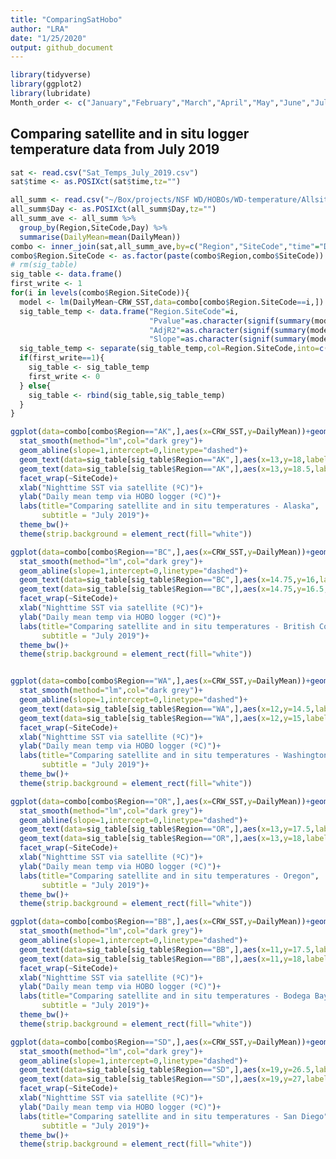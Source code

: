 ```yaml
---
title: "ComparingSatHobo"
author: "LRA"
date: "1/25/2020"
output: github_document
---
```


```r
library(tidyverse)
library(ggplot2)
library(lubridate)
Month_order <- c("January","February","March","April","May","June","July","August","September","October","November","December")

```

## Comparing satellite and in situ logger temperature data from July 2019


```r
sat <- read.csv("Sat_Temps_July_2019.csv")
sat$time <- as.POSIXct(sat$time,tz="")

all_summ <- read.csv("~/Box/projects/NSF WD/HOBOs/WD-temperature/Allsites.summJuly.2019.csv")
all_summ$Day <- as.POSIXct(all_summ$Day,tz="")
all_summ_ave <- all_summ %>%
  group_by(Region,SiteCode,Day) %>%
  summarise(DailyMean=mean(DailyMean))
combo <- inner_join(sat,all_summ_ave,by=c("Region","SiteCode","time"="Day"))
combo$Region.SiteCode <- as.factor(paste(combo$Region,combo$SiteCode))
# rm(sig_table)
sig_table <- data.frame()
first_write <- 1
for(i in levels(combo$Region.SiteCode)){
  model <- lm(DailyMean~CRW_SST,data=combo[combo$Region.SiteCode==i,])
  sig_table_temp <- data.frame("Region.SiteCode"=i,
                               "Pvalue"=as.character(signif(summary(model)$coef[2,4], 2)),
                               "AdjR2"=as.character(signif(summary(model)$adj.r.squared, 2)),
                               "Slope"=as.character(signif(summary(model)$coef[2,1],2)))
  sig_table_temp <- separate(sig_table_temp,col=Region.SiteCode,into=c("Region","SiteCode"),sep=" ")
  if(first_write==1){
    sig_table <- sig_table_temp
    first_write <- 0
  } else{
    sig_table <- rbind(sig_table,sig_table_temp)
  }
}
```

```r
ggplot(data=combo[combo$Region=="AK",],aes(x=CRW_SST,y=DailyMean))+geom_point()+
  stat_smooth(method="lm",col="dark grey")+
  geom_abline(slope=1,intercept=0,linetype="dashed")+
  geom_text(data=sig_table[sig_table$Region=="AK",],aes(x=13,y=18,label=paste("p =",Pvalue)))+
  geom_text(data=sig_table[sig_table$Region=="AK",],aes(x=13,y=18.5,label=paste("Adj R2 =",AdjR2)))+
  facet_wrap(~SiteCode)+
  xlab("Nighttime SST via satellite (ºC)")+
  ylab("Daily mean temp via HOBO logger (ºC)")+
  labs(title="Comparing satellite and in situ temperatures - Alaska",
       subtitle = "July 2019")+
  theme_bw()+
  theme(strip.background = element_rect(fill="white"))

ggplot(data=combo[combo$Region=="BC",],aes(x=CRW_SST,y=DailyMean))+geom_point()+
  stat_smooth(method="lm",col="dark grey")+
  geom_abline(slope=1,intercept=0,linetype="dashed")+
  geom_text(data=sig_table[sig_table$Region=="BC",],aes(x=14.75,y=16,label=paste("p =",Pvalue)))+
  geom_text(data=sig_table[sig_table$Region=="BC",],aes(x=14.75,y=16.5,label=paste("Adj R2 =",AdjR2)))+
  facet_wrap(~SiteCode)+
  xlab("Nighttime SST via satellite (ºC)")+
  ylab("Daily mean temp via HOBO logger (ºC)")+
  labs(title="Comparing satellite and in situ temperatures - British Columbia",
       subtitle = "July 2019")+
  theme_bw()+
  theme(strip.background = element_rect(fill="white"))


ggplot(data=combo[combo$Region=="WA",],aes(x=CRW_SST,y=DailyMean))+geom_point()+
  stat_smooth(method="lm",col="dark grey")+
  geom_abline(slope=1,intercept=0,linetype="dashed")+
  geom_text(data=sig_table[sig_table$Region=="WA",],aes(x=12,y=14.5,label=paste("p =",Pvalue)))+
  geom_text(data=sig_table[sig_table$Region=="WA",],aes(x=12,y=15,label=paste("Adj R2 =",AdjR2)))+
  facet_wrap(~SiteCode)+
  xlab("Nighttime SST via satellite (ºC)")+
  ylab("Daily mean temp via HOBO logger (ºC)")+
  labs(title="Comparing satellite and in situ temperatures - Washington",
       subtitle = "July 2019")+
  theme_bw()+
  theme(strip.background = element_rect(fill="white"))

ggplot(data=combo[combo$Region=="OR",],aes(x=CRW_SST,y=DailyMean))+geom_point()+
  stat_smooth(method="lm",col="dark grey")+
  geom_abline(slope=1,intercept=0,linetype="dashed")+
  geom_text(data=sig_table[sig_table$Region=="OR",],aes(x=13,y=17.5,label=paste("p =",Pvalue)))+
  geom_text(data=sig_table[sig_table$Region=="OR",],aes(x=13,y=18,label=paste("Adj R2 =",AdjR2)))+
  facet_wrap(~SiteCode)+
  xlab("Nighttime SST via satellite (ºC)")+
  ylab("Daily mean temp via HOBO logger (ºC)")+
  labs(title="Comparing satellite and in situ temperatures - Oregon",
       subtitle = "July 2019")+
  theme_bw()+
  theme(strip.background = element_rect(fill="white"))

ggplot(data=combo[combo$Region=="BB",],aes(x=CRW_SST,y=DailyMean))+geom_point()+
  stat_smooth(method="lm",col="dark grey")+
  geom_abline(slope=1,intercept=0,linetype="dashed")+
  geom_text(data=sig_table[sig_table$Region=="BB",],aes(x=11,y=17.5,label=paste("p =",Pvalue)))+
  geom_text(data=sig_table[sig_table$Region=="BB",],aes(x=11,y=18,label=paste("Adj R2 =",AdjR2)))+
  facet_wrap(~SiteCode)+
  xlab("Nighttime SST via satellite (ºC)")+
  ylab("Daily mean temp via HOBO logger (ºC)")+
  labs(title="Comparing satellite and in situ temperatures - Bodega Bay",
       subtitle = "July 2019")+
  theme_bw()+
  theme(strip.background = element_rect(fill="white"))

ggplot(data=combo[combo$Region=="SD",],aes(x=CRW_SST,y=DailyMean))+geom_point()+
  stat_smooth(method="lm",col="dark grey")+
  geom_abline(slope=1,intercept=0,linetype="dashed")+
  geom_text(data=sig_table[sig_table$Region=="SD",],aes(x=19,y=26.5,label=paste("p =",Pvalue)))+
  geom_text(data=sig_table[sig_table$Region=="SD",],aes(x=19,y=27,label=paste("Adj R2 =",AdjR2)))+
  facet_wrap(~SiteCode)+
  xlab("Nighttime SST via satellite (ºC)")+
  ylab("Daily mean temp via HOBO logger (ºC)")+
  labs(title="Comparing satellite and in situ temperatures - San Diego",
       subtitle = "July 2019")+
  theme_bw()+
  theme(strip.background = element_rect(fill="white"))
```
